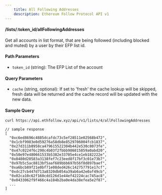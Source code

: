 ```yaml
---
    title: All Following Addresses
    description: Ethereum Follow Protocol API v1
---
```


#### /lists/\:token_id/allFollowingAddresses

Get all accounts in list format, that are being followed (including blocked and muted) by a user by their EFP list id.

#### Path Parameters

- `token_id` (string): The EFP List of the account

#### Query Parameters

- `cache` (string, optional): If set to 'fresh' the cache lookup will be skipped, fresh data will be returned and the cache record will be updated with the new data.

#### Sample Query

```sh copy
curl https://api.ethfollow.xyz/api/v1/lists/4/allFollowingAddresses
```

```jsonc
// sample response
[
  "0xc6ed8696c4885dcafdc73c5ef28511e02568b472",
  "0x1cbf9983e0d59276a58db8e8529706004fcb1837",
  "0x27d311b8958ca479615522304b442e530c8073fe",
  "0x47c0224f6c298c4b03f2fbbb986815859a0abd20",
  "0x50e97e480661533b5382e33705e4ce1eb182222e",
  "0x8480d20583a3138fef7c23eed8f17bf3c01e73b7",
  "0x97b5c5ac8813bf5aaf689bbb697b56f8d897baef",
  "0xa6bcb89f21e0bf71e08ded426c142757791e17cf",
  "0xdc27cb447d713a8320db054a39ab6a42e0af49cb",
  "0x02ca10c62f160cdd126d1e44ef42224cac745ac8",
  "0x0433062f9f466c4a184b2ba0e4da38efea5e2f87",
  ...
]
```
